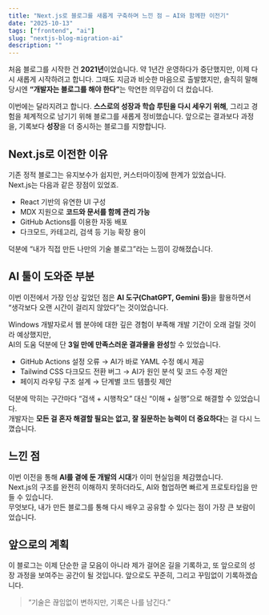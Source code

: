 ```yaml
---
title: "Next.js로 블로그를 새롭게 구축하며 느낀 점 — AI와 함께한 이전기"
date: "2025-10-13"
tags: ["frontend", "ai"]
slug: "nextjs-blog-migration-ai"
description: ""
---
```


처음 블로그를 시작한 건 **2021년**이었습니다. 약 1년간 운영하다가 중단했지만, 이제 다시 새롭게 시작하려고 합니다. 
그때도 지금과 비슷한 마음으로 출발했지만, 솔직히 말해 당시엔 <strong>“개발자는 블로그를 해야 한다”</strong>는 막연한 의무감이 더 컸습니다.  

이번에는 달라지려고 합니다. **스스로의 성장과 학습 루틴을 다시 세우기 위해**, 그리고 경험을 체계적으로 남기기 위해 블로그를 새롭게 정비했습니다. 
앞으로는 결과보다 과정을, 기록보다 **성장**을 더 중시하는 블로그를 지향합니다.


## Next.js로 이전한 이유
기존 정적 블로그는 유지보수가 쉽지만, 커스터마이징에 한계가 있었습니다.  
Next.js는 다음과 같은 장점이 있었죠.

- React 기반의 유연한 UI 구성  
- MDX 지원으로 **코드와 문서를 함께 관리 가능**  
- GitHub Actions를 이용한 자동 배포  
- 다크모드, 카테고리, 검색 등 기능 확장 용이  

덕분에 “내가 직접 만든 나만의 기술 블로그”라는 느낌이 강해졌습니다.


## AI 툴이 도와준 부분
이번 이전에서 가장 인상 깊었던 점은 <strong>AI 도구(ChatGPT, Gemini 등)</strong>을 활용하면서  
“생각보다 오랜 시간이 걸리지 않았다”는 것이었습니다.  

Windows 개발자로서 웹 분야에 대한 깊은 경험이 부족해 개발 기간이 오래 걸릴 것이라 예상했지만,  
AI의 도움 덕분에 단 **3일 만에 만족스러운 결과물을 완성**할 수 있었습니다.   

- GitHub Actions 설정 오류 → AI가 바로 YAML 수정 예시 제공  
- Tailwind CSS 다크모드 전환 버그 → AI가 원인 분석 및 코드 수정 제안  
- 페이지 라우팅 구조 설계 → 단계별 코드 템플릿 제안  

덕분에 막히는 구간마다 “검색 + 시행착오” 대신 “이해 + 실행”으로 해결할 수 있었습니다.  
개발자는 **모든 걸 혼자 해결할 필요는 없고, 잘 질문하는 능력이 더 중요하다**는 걸 다시 느꼈습니다.


## 느낀 점
이번 이전을 통해 **AI를 곁에 둔 개발의 시대**가 이미 현실임을 체감했습니다.  
Next.js의 구조를 완전히 이해하지 못하더라도, AI와 협업하면 빠르게 프로토타입을 만들 수 있습니다.  
무엇보다, 내가 만든 블로그를 통해 다시 배우고 공유할 수 있다는 점이 가장 큰 보람이었습니다.


## 앞으로의 계획
이 블로그는 이제 단순한 글 모음이 아니라 제가 걸어온 길을 기록하고, 또 앞으로의 성장 과정을 보여주는 공간이 될 것입니다. 
앞으로도 꾸준히, 그리고 꾸밈없이 기록하겠습니다.


> “기술은 끊임없이 변하지만, 기록은 나를 남긴다.”
